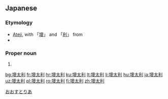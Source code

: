 ==Japanese==

===Etymology===
{{ja-kanjitab|おおす|と|りあ|yomi=irr|sort=おおすとりあ}}
* [[ateji|Ateji]], with 「[[墺]]」 and 「[[利]]」 from {{etyl|zh|ja|sort=おおすとりあ}} {{m|zh|奧地利}}
* {{borrowing|ja|en|Austria|sort=おおすとりあ}}

===Proper noun===
{{ja-pos|proper|オーストリア}}

# {{rare spelling of|オーストリア|lang=ja|sort=おおすとりあ}}
[[Category:Japanese terms spelled with ateji|おおすとりあ]]
{{catlangcode|ja|sort=おおすとりあ|Austria|Countries of Europe|Exonyms}}
[[bg:墺太利]]
[[fr:墺太利]]
[[hr:墺太利]]
[[ku:墺太利]]
[[lt:墺太利]]
[[li:墺太利]]
[[hu:墺太利]]
[[ja:墺太利]]
[[uz:墺太利]]
[[pl:墺太利]]
[[ro:墺太利]]
[[fi:墺太利]]
[[zh:墺太利]]